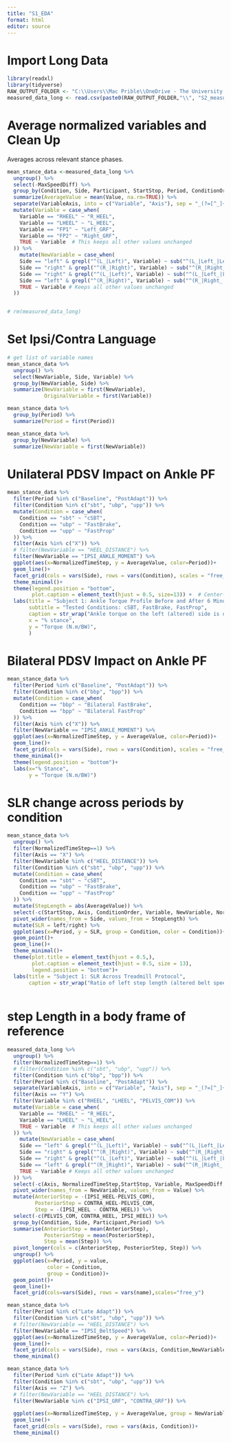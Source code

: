 ```yaml
---
title: "S1_EDA"
format: html
editor: source
---
```


# Import Long Data

```r
library(readxl)
library(tidyverse)
RAW_OUTPUT_FOLDER <- "C:\\Users\\Mac Prible\\OneDrive - The University of Texas at Austin\\research\\PDSV\\data\\PDVS_2024\\v3d"
measured_data_long <- read.csv(paste0(RAW_OUTPUT_FOLDER,"\\", "S2_measured_data_long.csv"))
```

# Average normalized variables and Clean Up

Averages across relevant stance phases.

```r
mean_stance_data <-measured_data_long %>% 
  ungroup() %>% 
  select(-MaxSpeedDiff) %>% 
  group_by(Condition, Side, Participant, StartStop, Period, ConditionOrder, VariableAxis, NormalizedTimeStep) %>% 
  summarize(AverageValue = mean(Value, na.rm=TRUE)) %>% 
  separate(VariableAxis, into = c("Variable", "Axis"), sep = "_(?=[^_]+$)", extra = "merge") %>% 
  mutate(Variable = case_when(
    Variable == "RHEEL" ~ "R_HEEL",
    Variable == "LHEEL" ~ "L_HEEL",
    Variable == "FP1" ~ "Left_GRF",
    Variable == "FP2" ~ "Right_GRF",
    TRUE ~ Variable  # This keeps all other values unchanged
  )) %>% 
    mutate(NewVariable = case_when(
    Side == "left" & grepl("^(L_|Left)", Variable) ~ sub("^(L_|Left_|Left)", "IPSI_", Variable),
    Side == "right" & grepl("^(R_|Right)", Variable) ~ sub("^(R_|Right_|Right)", "IPSI_", Variable),
    Side == "right" & grepl("^(L_|Left)", Variable) ~ sub("^(L_|Left_|Left)", "CONTRA_", Variable),
    Side == "left" & grepl("^(R_|Right)", Variable) ~ sub("^(R_|Right_|Right)", "CONTRA_", Variable),
    TRUE ~ Variable # Keeps all other values unchanged
  ))


# rm(measured_data_long)
```

# Set Ipsi/Contra Language

```r
# get list of variable names
mean_stance_data %>% 
  ungroup() %>% 
  select(NewVariable, Side, Variable) %>% 
  group_by(NewVariable, Side) %>% 
  summarize(NewVariable = first(NewVariable),
            OriginalVariable = first(Variable))
```

```r

mean_stance_data %>% 
  group_by(Period) %>% 
  summarize(Period = first(Period))

mean_stance_data %>% 
  group_by(NewVariable) %>% 
  summarize(NewVariable = first(NewVariable))

```

# Unilateral PDSV Impact on Ankle PF

```r
mean_stance_data %>% 
  filter(Period %in% c("Baseline", "PostAdapt")) %>% 
  filter(Condition %in% c("sbt", "ubp", "upp")) %>% 
  mutate(Condition = case_when(
    Condition == "sbt" ~ "cSBT",
    Condition == "ubp" ~ "FastBrake",
    Condition == "upp" ~ "FastProp"
  )) %>% 
  filter(Axis %in% c("X")) %>% 
  # filter(NewVariable == "HEEL_DISTANCE") %>% 
  filter(NewVariable == "IPSI_ANKLE_MOMENT") %>% 
  ggplot(aes(x=NormalizedTimeStep, y = AverageValue, color=Period))+
  geom_line()+
  facet_grid(cols = vars(Side), rows = vars(Condition), scales = "free_y")+
  theme_minimal()+
  theme(legend.position = "bottom",
        plot.caption = element_text(hjust = 0.5, size=13)) +  # Center-justify the caption
  labs(title = "Subject 1: Ankle Torque Profile Before and After 6 Minutes of Adaptation" ,
       subtitle = "Tested Conditions: cSBT, FastBrake, FastProp",
       caption = str_wrap("Ankle torque on the left (altered) side is decreased following cSBT and FastBrake, but increases following adaptation to FastProp", width = 80),
       x = "% stance",
       y = "Torque (N.m/BW)",
       )

```

# Bilateral PDSV Impact on Ankle PF

```r

mean_stance_data %>% 
  filter(Period %in% c("Baseline", "PostAdapt")) %>% 
  filter(Condition %in% c("bbp", "bpp")) %>% 
  mutate(Condition = case_when(
    Condition == "bbp" ~ "Bilateral FastBrake",
    Condition == "bpp" ~ "Bilateral FastProp"
  )) %>% 
  filter(Axis %in% c("X")) %>% 
  filter(NewVariable == "IPSI_ANKLE_MOMENT") %>% 
  ggplot(aes(x=NormalizedTimeStep, y = AverageValue, color=Period))+
  geom_line()+
  facet_grid(cols = vars(Side), rows = vars(Condition), scales = "free_y")+
  theme_minimal()+
  theme(legend.position = "bottom")+
  labs(x="% Stance",
       y = "Torque (N.m/BW)")

```

# SLR change across periods by condition

```r
mean_stance_data %>% 
  ungroup() %>% 
  filter(NormalizedTimeStep==1) %>% 
  filter(Axis == "X") %>% 
  filter(NewVariable %in% c("HEEL_DISTANCE")) %>% 
  filter(Condition %in% c("sbt", "ubp", "upp")) %>% 
  mutate(Condition = case_when(
    Condition == "sbt" ~ "cSBT",
    Condition == "ubp" ~ "FastBrake",
    Condition == "upp" ~ "FastProp"
  )) %>% 
  mutate(StepLength = abs(AverageValue)) %>% 
  select(-c(StartStop, Axis, ConditionOrder, Variable, NewVariable, NormalizedTimeStep,AverageValue)) %>% 
  pivot_wider(names_from = Side, values_from = StepLength) %>% 
  mutate(SLR = left/right) %>% 
  ggplot(aes(x=Period, y = SLR, group = Condition, color = Condition))+
  geom_point()+
  geom_line()+
  theme_minimal()+
  theme(plot.title = element_text(hjust = 0.5,),
        plot.caption = element_text(hjust = 0.5, size = 13),
        legend.position = "bottom")+
  labs(title = "Subject 1: SLR Across Treadmill Protocol",
       caption = str_wrap("Ratio of left step length (altered belt speed side) to right step length (non altered belt speed side). Step Length Ratio (SLR) undergoes similar alterations during adaptation and post adaptation across each of the conditions of Aim 2", width = 80))
  
```

# step Length in a body frame of reference

```r
measured_data_long %>% 
  ungroup() %>% 
  filter(NormalizedTimeStep==1) %>% 
  # filter(Condition %in% c("sbt", "ubp", "upp")) %>%
  filter(Condition %in% c("bbp", "bpp")) %>%
  filter(Period %in% c("Baseline", "PostAdapt")) %>% 
  separate(VariableAxis, into = c("Variable", "Axis"), sep = "_(?=[^_]+$)", extra = "merge") %>% 
  filter(Axis == "Y") %>% 
  filter(Variable %in% c("RHEEL", "LHEEL", "PELVIS_COM")) %>% 
  mutate(Variable = case_when(
    Variable == "RHEEL" ~ "R_HEEL",
    Variable == "LHEEL" ~ "L_HEEL",
    TRUE ~ Variable  # This keeps all other values unchanged
  )) %>% 
    mutate(NewVariable = case_when(
    Side == "left" & grepl("^(L_|Left)", Variable) ~ sub("^(L_|Left_|Left)", "IPSI_", Variable),
    Side == "right" & grepl("^(R_|Right)", Variable) ~ sub("^(R_|Right_|Right)", "IPSI_", Variable),
    Side == "right" & grepl("^(L_|Left)", Variable) ~ sub("^(L_|Left_|Left)", "CONTRA_", Variable),
    Side == "left" & grepl("^(R_|Right)", Variable) ~ sub("^(R_|Right_|Right)", "CONTRA_", Variable),
    TRUE ~ Variable # Keeps all other values unchanged
  )) %>% 
  select(-c(Axis, NormalizedTimeStep,StartStop, Variable, MaxSpeedDiff, ConditionOrder)) %>% 
  pivot_wider(names_from = NewVariable, values_from = Value) %>% 
  mutate(AnteriorStep = -(IPSI_HEEL-PELVIS_COM),
         PosteriorStep = CONTRA_HEEL-PELVIS_COM,
         Step = -(IPSI_HEEL - CONTRA_HEEL)) %>% 
  select(-c(PELVIS_COM, CONTRA_HEEL, IPSI_HEEL)) %>% 
  group_by(Condition, Side, Participant,Period) %>% 
  summarise(AnteriorStep = mean(AnteriorStep),
            PosteriorStep = mean(PosteriorStep),
            Step = mean(Step)) %>% 
  pivot_longer(cols = c(AnteriorStep, PosteriorStep, Step)) %>% 
  ungroup() %>% 
  ggplot(aes(x=Period, y = value, 
             color = Condition,
             group = Condition))+
  geom_point()+
  geom_line()+
  facet_grid(cols=vars(Side), rows = vars(name),scales="free_y")

```

```r


mean_stance_data %>% 
  filter(Period %in% c("Late Adapt")) %>% 
  filter(Condition %in% c("sbt", "ubp", "upp")) %>% 
  # filter(NewVariable == "HEEL_DISTANCE") %>% 
  filter(NewVariable == "IPSI_BeltSpeed") %>% 
  ggplot(aes(x=NormalizedTimeStep, y = AverageValue, color=Period))+
  geom_line()+
  facet_grid(cols = vars(Side), rows = vars(Axis, Condition,NewVariable))+
  theme_minimal()

mean_stance_data %>% 
  filter(Period %in% c("Late Adapt")) %>% 
  filter(Condition %in% c("sbt", "ubp", "upp")) %>% 
  filter(Axis == "Z") %>% 
  # filter(NewVariable == "HEEL_DISTANCE") %>% 
  filter(NewVariable %in% c("IPSI_GRF", "CONTRA_GRF")) %>% 
  
  ggplot(aes(x=NormalizedTimeStep, y = AverageValue, group = NewVariable, color = NewVariable))+
  geom_line()+
  facet_grid(cols = vars(Side), rows = vars(Axis, Condition))+
  theme_minimal()
```
